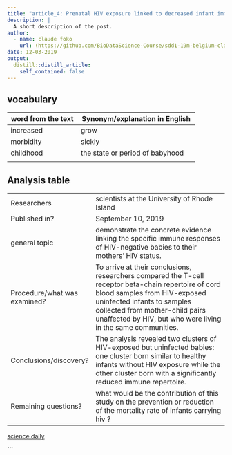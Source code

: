 ```yaml
---
title: "article_4: Prenatal HIV exposure linked to decreased infant immunity"
description: |
  A short description of the post.
author:
  - name: claude foko
    url: (https://github.com/BioDataScience-Course/sdd1-19m-belgium-claude.git)
date: 12-03-2019
output:
  distill::distill_article:
    self_contained: false
---
```


## vocabulary 


|word from the text | Synonym/explanation in English |
|-------------------|--------------------------------|
|   increased       |    grow                        |
|   morbidity       |     sickly                     |
|    childhood      |  the state or period of babyhood                              |
|                   |                                |

## Analysis table 

|                                |                                                               |
|--------------------------------|---------------------------------------------------------------|
| Researchers                    | scientists at the University of Rhode Island                  |
| Published in?                  |    September 10, 2019                                        |
| general topic                  |   demonstrate the concrete evidence linking the specific immune responses of HIV-negative babies to their mothers' HIV status.                                                          |
| Procedure/what was examined?   |    To arrive at their conclusions, researchers compared the T-cell receptor beta-chain repertoire of cord blood samples from HIV-exposed uninfected infants to samples collected from mother-child pairs unaffected by HIV, but who were living in the same communities.                                                          |
|  Conclusions/discovery?        |  The analysis revealed two clusters of HIV-exposed but uninfected babies: one cluster born similar to healthy infants without HIV exposure while the other cluster born with a significantly reduced immune repertoire.                                                             |
|  Remaining questions?          |   what would be the contribution of this study on the prevention or reduction of the mortality rate of infants carrying hiv ?                                                           |
[science daily](https://www.sciencedaily.com/releases/2019/09/190910134326.htm)

```


